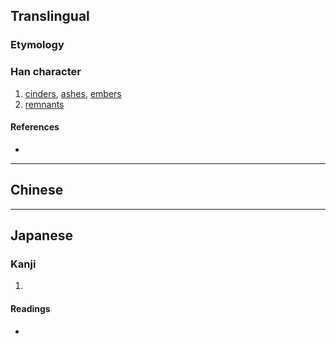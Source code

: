 {{also|燼}}
{{character info/new}}
==Translingual==

===Etymology===
{{Han simp|燼|f=盡|t=尽}}

===Han character===
{{Han char|rn=86|rad=火|as=06|sn=10|four=|canj=FSOY|ids=⿰火尽}}

# [[cinders]], [[ashes]], [[embers]]
# [[remnants]]

====References====
* {{Han ref|kx=0671.081|hdz=32201.050|uh=70EC|ud=28908}}

----

==Chinese==
{{zh-see|燼}}

----

==Japanese==
{{ja-kanji forms|烬|燼}}

===Kanji===
{{ja-kanji|grade=|rs=火14}}

# {{defn|lang=ja|sort=火14}}

====Readings====
* {{ja-readings
|goon=じん
|kanon=しん
|kun=もえのこり}}